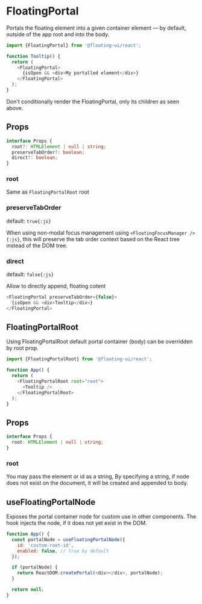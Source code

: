 # FloatingPortal

Portals the floating element into a given container element — by
default, outside of the app root and into the body.

```js
import {FloatingPortal} from '@floating-ui/react';

function Tooltip() {
  return (
    <FloatingPortal>
      {isOpen && <div>My portalled element</div>}
    </FloatingPortal>
  );
}
```

<Notice type="error" title="Important">
  Don't conditionally render the FloatingPortal, only its
  children as seen above.
</Notice>

## Props

```ts
interface Props {
  root?: HTMLElement | null | string;
  preserveTabOrder?: boolean;
  direct?: boolean;
}
```

### root

Same as `FloatingPortalRoot` root

### preserveTabOrder

default: `true{:js}`

When using non-modal focus management using
`<FloatingFocusManager />{:js}`, this will preserve the tab order
context based on the React tree instead of the DOM tree.

### direct

default: `false{:js}`

Allow to directly append, floating cotent

```js
<FloatingPortal preserveTabOrder={false}>
  {isOpen && <div>Tooltip</div>}
</FloatingPortal>
```

## FloatingPortalRoot

Using FloatingPortalRoot default portal container (body) can be
overridden by root prop.

```js
import {FloatingPortalRoot} from '@floating-ui/react';

function App() {
  return (
    <FloatingPortalRoot root="root">
      <Tooltip />
    </FloatingPortalRoot>
  );
}
```

## Props

```ts
interface Props {
  root: HTMLElement | null | string;
}
```

### root

You may pass the element or id as a string, By specifying a
string, if node does not exist on the document, it will be
created and appended to body.

## useFloatingPortalNode

Exposes the portal container node for custom use in other
components. The hook injects the node, if it does not yet exist
in the DOM.

```js
function App() {
  const portalNode = useFloatingPortalNode({
    id: 'custom-root-id',
    enabled: false, // true by default
  });

  if (portalNode) {
    return ReactDOM.createPortal(<div></div>, portalNode);
  }

  return null;
}
```
